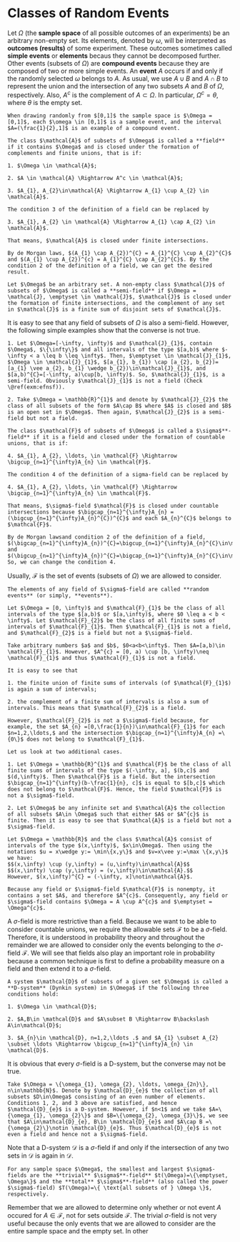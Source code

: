 # Classes of Random Events

Let $\Omega$ (the **sample space** of all possible outcomes of an experiments) be an arbitrary non-empty set. Its elements, denoted by $\omega$, will be interpreted as **outcomes (results)** of some experiment. These outcomes sometimes called **simple events** or **elements** becaus they cannot be decomposed further. Other events (subsets of $\Omega$) are **compound events** because they are composed of two or more simple events. An **event** $A$ occurs if and only if the randomly selected $\omega$ belongs to $A$. As usual, we use $A \cup B$ and $A \cap B$ to represent the union and the intersection of any two subsets $A$ and $B$ of $\Omega$, respectively. Also, $A^c$ is the complement of $A\subset \Omega$. In particular, $\Omega^c=\theta$, where $\theta$ is the empty set.

```example
When drawing randomly from $[0,1]$ the sample space is $\Omega = [0,1]$, each $\omega \in [0,1]$ is a sample event, and the interval $A=(\frac{1}{2},1]$ is an example of a compound event.

```

```definition
The class $\mathcal{A}$ of subsets of $\Omega$ is called a **field** if it contains $\Omega$ and is closed under the formation of complements and finite unions, that is if:
  
1. $\Omega \in \mathcal{A}$;

2. $A \in \mathcal{A} \Rightarrow A^c \in \mathcal{A}$;

3. $A_{1}, A_{2}\in\mathcal{A} \Rightarrow A_{1} \cup A_{2} \in \mathcal{A}$.

```

```proposition
The condition 3 of the definition of a field can be replaced by

3. $A_{1}, A_{2} \in \mathcal{A} \Rightarrow A_{1} \cap A_{2} \in \mathcal{A}$.

That means, $\mathcal{A}$ is closed under finite intersections.

```

```proof
By de Morgan laws, $(A_{1} \cap A_{2})^{C} = A_{1}^{C} \cup A_{2}^{C}$ and $(A_{1} \cup A_{2})^{c} = A_{1}^{C} \cap A_{2}^{C}$. By the condition 2 of the definition of a field, we can get the desired result.

```

```definition
Let $\Omega$ be an arbitrary set. A non-empty class $\mathcal{J}$ of subsets of $\Omega$ is called a **semi-field** if $\Omega = \mathcal{J}, \emptyset \in \mathcal{J}$, $\mathcal{J}$ is closed under the formation of finite intersections, and the complement of any set in $\mathcal{J}$ is a finite sum of disjoint sets of $\mathcal{J}$.

```

It is easy to see that any field of subsets of $\Omega$ is also a semi-field. However, the following simple examples show that the converse is not true.

```example
1. Let $\Omega=[-\infty, \infty)$ and $\mathcal{J}_{1}$, contain $\Omega$, $\{\infty\}$ and all intervals of the type $[a,b)$ where $-\infty < a \leq b \leq \infty$. Then, $\emptyset \in \mathcal{J}_{1}$, $\Omega \in \mathcal{J}_{1}$, $[a_{1}, b_{1}) \cap [a_{2}, b_{2})=[a_{1} \vee a_{2}, b_{1} \wedge b_{2})\in\mathcal{J}_{1}$, and $[a,b)^{C}=[-\infty, a)\cup[b, \infty)$. So, $\mathcal{J}_{1}$, is a semi-field. Obviously $\mathcal{J}_{1}$ is not a field (Check \@ref(exm:efnsf)).

2. Take $\Omega = \mathbb{R}^{1}$ and denote by $\mathcal{J}_{2}$ the class of all subsets of the form $A\cap B$ where $A$ is closed and $B$ is an open set in $\Omega$. Then again, $\mathcal{J}_{2}$ is a semi-field but not a field.

```

```definition
The class $\mathcal{F}$ of subsets of $\Omega$ is called a $\sigma$**-field** if it is a field and closed under the formation of countable unions, that is if:
  
4. $A_{1}, A_{2}, \ldots, \in \mathcal{F} \Rightarrow \bigcup_{n=1}^{\infty}A_{n} \in \mathcal{F}$.

```

```proposition
The condition 4 of the definition of a sigma-field can be replaced by

4. $A_{1}, A_{2}, \ldots, \in \mathcal{F} \Rightarrow \bigcap_{n=1}^{\infty}A_{n} \in \mathcal{F}$.

That means, $\sigma$-field $\mathcal{F}$ is closed under countable intersections because $\bigcap_{n=1}^{\infty}A_{n} = (\bigcup_{n=1}^{\infty}A_{n}^{C})^{C}$ and each $A_{n}^{C}$ belongs to $\mathcal{F}$.

```

```proof
By de Morgan lawsand condition 2 of the definition of a field, $(\bigcap_{n=1}^{\infty}A_{n})^{C}=\bigcup_{n=1}^{\infty}A_{n}^{C}\in\mathcal{F}$ and $(\bigcup_{n=1}^{\infty}A_{n})^{C}=\bigcap_{n=1}^{\infty}A_{n}^{C}\in\mathcal{F}$. So, we can change the condition 4.

```

Usually, $\mathcal{F}$ is the set of events (subsets of $\Omega$) we are allowed to consider.

```definition
The elements of any field of $\sigma$-field are called **random events** (or simply, **events**).

```

```example
Let $\Omega = [0, \infty)$ and $\mathcal{F}_{1}$ be the class of all intervals of the type $[a,b)$ or $[a,\infty)$, where $0 \leq a < b < \infty$. Let $\mathcal{F}_{2}$ be the class of all finite sums of intervals of $\mathcal{F}_{1}$. Then $\mathcal{F}_{1}$ is not a field, and $\mathcal{F}_{2}$ is a field but not a $\sigma$-field.

Take arbitrary numbers $a$ and $b$, $0<a<b<\infty$. Then $A=[a,b)\in \mathcal{F}_{1}$. However, $A^{c} = [0, a) \cup [b, \infty)\neq \mathcal{F}_{1}$ and thus $\mathcal{F}_{1}$ is not a field.

It is easy to see that

1. the finite union of finite sums of intervals (of $\mathcal{F}_{1}$) is again a sum of intervals;

2. the complement of a finite sum of intervals is also a sum of intervals. This means that $\mathcal{F}_{2}$ is a field.

However, $\mathcal{F}_{2}$ is not a $\sigma$-field because, for example, the set $A_{n} =[0,\frac{1}{n})\in\mathcal{F}_{1}$ for each $n=1,2,\ldots,$ and the intersection $\bigcap_{n=1}^{\infty}A_{n} =\{0\}$ does not belong to $\mathcal{F}_{1}$.

Let us look at two additional cases.

1. Let $\Omega = \mathbb{R}^{1}$ and $\mathcal{F}$ be the class of all finite sums of intervals of the type $(-\infty, a], $(b,c]$ and $(d,\infty)$. Then $\mathcal{F}$ is a field. But the intersection $\bigcap_{n=1}^{\infty}(b-\frac{1}{n}, c]$ is equal to $[b,c]$ which does not belong to $\mathcal{F}$. Hence, the field $\mathcal{F}$ is not a $\sigma$-field.

2. Let $\Omega$ be any infinite set and $\mathcal{A}$ the collection of all subsets $A\in \Omega$ such that either $A$ or $A^{c}$ is finite. Then it is easy to see that $\mathcal{A}$ is a field but not a $\sigma$-field.

```

```example
Let $\Omega = \mathbb{R}$ and the class $\mathcal{A}$ consist of intervals of the type $(x,\infty)$, $x\in\Omega$. Then using the notations $u = x\wedge y:= \min\{x,y\}$ and $v=x\vee y:=\max \{x,y\}$ we have:
$$(x,\infty) \cup (y,\infty) = (u,\infty)\in\mathcal{A}$$
$$(x,\infty) \cap (y,\infty) = (v,\infty)\in\mathcal{A}.$$
However, $(x,\infty)^{C} = (-\infty, x]\notin\mathcal{A}$.

```

```remark
Because any field or $\sigma$-field $\mathcal{F}$ is nonempty, it contains a set $A$, and therefore $A^{c}$. Consequently, any field or $\sigma$-field contains $\Omega = A \cup A^{c}$ and $\emptyset = \Omega^{c}$.

```

A $\sigma$-field is more restrictive than a field. Because we want to be able to consider countable unions, we require the allowable sets $\mathcal{F}$ to be a $\sigma$-field. Therefore, it is understood in probability theory and throughout the remainder we are allowed to consider only the events belonging to the $\sigma$-field $\mathcal{F}$. We will see that fields also play an important role in probability because a common technique is first to define a probability measure on a field and then extend it to a $\sigma$-field.

```definition
A system $\mathcal{D}$ of subsets of a given set $\Omega$ is called a **D-system** (Dynkin system) in $\Omega$ if the following three conditions hold:
  
1. $\Omega \in \mathcal{D}$;

2. $A,B\in \mathcal{D}$ and $A\subset B \Rightarrow B\backslash A\in\mathcal{D}$;

3. $A_{n}\in \mathcal{D}, n=1,2,\ldots .$ and $A_{1} \subset A_{2} \subset \ldots \Rightarrow \bigcup_{n=1}^{\infty}A_{n} \in \mathcal{D}$.

```

It is obvious that every $\sigma$-field is a D-system, but the converse may not be true.

```example
Take $\Omega = \{\omega_{1}, \omega_{2}, \ldots, \omega_{2n}\}, n\in\mathbb{N}$. Denote by $\mathcal{D}_{e}$ the collection of all subsets $D\in\Omega$ consisting of an even number of elements. Conditions 1, 2, and 3 above are satisfied, and hence $\mathcal{D}_{e}$ is a D-system. However, if $n<1$ and we take $A=\{\omega_{1}, \omega_{2}\}$ and $B=\{\omega_{2}, \omega_{3}\}$, we see that $A\in\mathcal{D}_{e}, B\in \mathcal{D}_{e}$ and $A\cap B =\{\omega_{2}\}\notin \mathcal{D}_{e}$. Thus $\mathcal{D}_{e}$ is not even a field and hence not a $\sigma$-field.

```

Note that a D-system $\mathcal{D}$ is a $\sigma$-field if and only if the intersection of any two sets in $\mathcal{D}$ is again in $\mathcal{D}$.

```example
For any sample space $\Omega$, the smallest and largest $\sigma$-fields are the **trivial** $\sigma$**-field** $t(\Omega)=\{\emptyset, \Omega\}$ and the **total** $\sigma$**-field** (also called the power $\sigma$-field) $T(\Omega)=\{ \text{all subsets of } \Omega \}$, respectively.

```

Remember that we are allowed to determine only whether or not event $A$ occured for $A\in \mathcal{F}$, not for sets outside $\mathcal{F}$. The trivial $\sigma$-field is not very useful because the only events that we are allowed to consider are the entire sample space and the empty set. In other 


